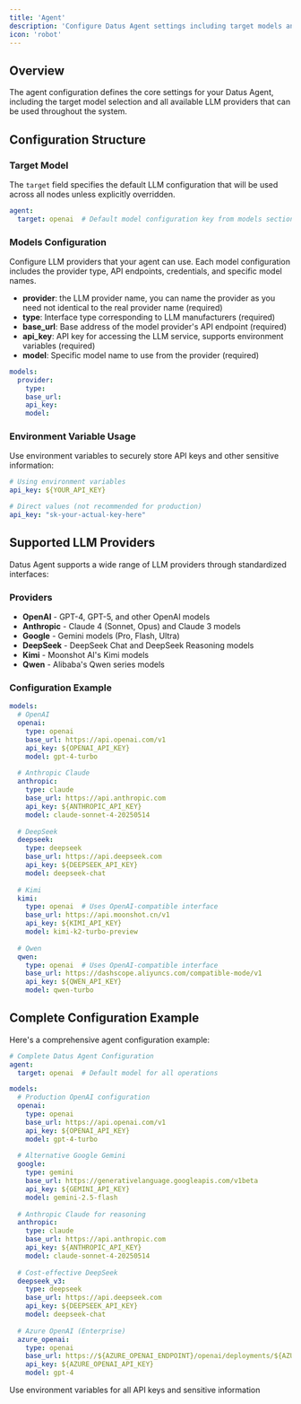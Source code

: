 ```yaml
---
title: 'Agent'
description: 'Configure Datus Agent settings including target models and LLM providers'
icon: 'robot'
---
```


## Overview

The agent configuration defines the core settings for your Datus Agent, including the target model selection and all available LLM providers that can be used throughout the system.


## Configuration Structure

### Target Model

The `target` field specifies the default LLM configuration that will be used across all nodes unless explicitly overridden.

```yaml
agent:
  target: openai  # Default model configuration key from models section
```

### Models Configuration

Configure LLM providers that your agent can use. Each model configuration includes the provider type, API endpoints, credentials, and specific model names.

- **provider**: the LLM provider name, you can name the provider as you need not identical to the real provider name (required)
- **type**: Interface type corresponding to LLM manufacturers (required)
- **base_url**: Base address of the model provider's API endpoint (required)
- **api_key**: API key for accessing the LLM service, supports environment variables (required)
- **model**: Specific model name to use from the provider (required)

```yaml
models:
  provider:
    type: 
    base_url: 
    api_key: 
    model: 
```
### Environment Variable Usage

Use environment variables to securely store API keys and other sensitive information:

```yaml
# Using environment variables
api_key: ${YOUR_API_KEY}

# Direct values (not recommended for production)
api_key: "sk-your-actual-key-here"
```

## Supported LLM Providers

Datus Agent supports a wide range of LLM providers through standardized interfaces:

### Providers
- **OpenAI** - GPT-4, GPT-5, and other OpenAI models
- **Anthropic** - Claude 4 (Sonnet, Opus) and Claude 3 models
- **Google** - Gemini models (Pro, Flash, Ultra)
- **DeepSeek** - DeepSeek Chat and DeepSeek Reasoning models
- **Kimi** - Moonshot AI's Kimi models
- **Qwen** - Alibaba's Qwen series models


### Configuration Example

```yaml
models:
  # OpenAI
  openai:
    type: openai
    base_url: https://api.openai.com/v1
    api_key: ${OPENAI_API_KEY}
    model: gpt-4-turbo
    
  # Anthropic Claude
  anthropic:
    type: claude
    base_url: https://api.anthropic.com
    api_key: ${ANTHROPIC_API_KEY}
    model: claude-sonnet-4-20250514
    
  # DeepSeek
  deepseek:
    type: deepseek
    base_url: https://api.deepseek.com
    api_key: ${DEEPSEEK_API_KEY}
    model: deepseek-chat
    
  # Kimi
  kimi:
    type: openai  # Uses OpenAI-compatible interface
    base_url: https://api.moonshot.cn/v1
    api_key: ${KIMI_API_KEY}
    model: kimi-k2-turbo-preview
    
  # Qwen
  qwen:
    type: openai  # Uses OpenAI-compatible interface
    base_url: https://dashscope.aliyuncs.com/compatible-mode/v1
    api_key: ${QWEN_API_KEY}
    model: qwen-turbo
```

## Complete Configuration Example

Here's a comprehensive agent configuration example:

```yaml
# Complete Datus Agent Configuration
agent:
  target: openai  # Default model for all operations

models:
  # Production OpenAI configuration
  openai:
    type: openai
    base_url: https://api.openai.com/v1
    api_key: ${OPENAI_API_KEY}
    model: gpt-4-turbo
    
  # Alternative Google Gemini
  google:
    type: gemini
    base_url: https://generativelanguage.googleapis.com/v1beta
    api_key: ${GEMINI_API_KEY}
    model: gemini-2.5-flash
    
  # Anthropic Claude for reasoning
  anthropic:
    type: claude
    base_url: https://api.anthropic.com
    api_key: ${ANTHROPIC_API_KEY}
    model: claude-sonnet-4-20250514
    
  # Cost-effective DeepSeek
  deepseek_v3:
    type: deepseek
    base_url: https://api.deepseek.com
    api_key: ${DEEPSEEK_API_KEY}
    model: deepseek-chat
    
  # Azure OpenAI (Enterprise)
  azure_openai:
    type: openai
    base_url: https://${AZURE_OPENAI_ENDPOINT}/openai/deployments/${AZURE_DEPLOYMENT_NAME}
    api_key: ${AZURE_OPENAI_API_KEY}
    model: gpt-4
```


 <Tip>Use environment variables for all API keys and sensitive information </Tip>
